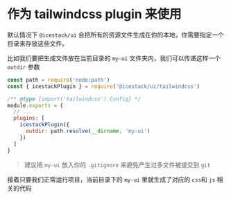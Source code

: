 # 作为 tailwindcss plugin 来使用

默认情况下 `@icestack/ui` 会把所有的资源文件生成在你的本地，你需要指定一个目录来存放这些文件。

比如我们要把生成文件放在当前目录的 `my-ui` 文件夹内，我们可以传递这样一个 `outdir` 参数

```js
const path = require('node:path')
const { icestackPlugin } = require('@icestack/ui/tailwindcss')

/** @type {import('tailwindcss').Config} */
module.exports = {
  // ...
  plugins: [
    icestackPlugin({
      outdir: path.resolve(__dirname, 'my-ui')
    })
  ]
}
```

> 建议把 `my-ui` 放入你的 `.gitignore` 来避免产生过多文件被提交到 `git`

接着只要我们正常运行项目，当前目录下的 `my-ui` 里就生成了对应的 `css`和 `js` 相关的代码